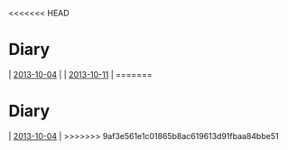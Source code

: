 <<<<<<< HEAD
=Diary=
| [[2013-10-04]] |
| [[2013-10-11]] |
=======
=Diary=
| [[2013-10-04]] |
>>>>>>> 9af3e561e1c01865b8ac619613d91fbaa84bbe51
